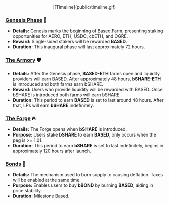<center>
![Timeline](public/timeline.gif)
</center>


### [Genesis Phase](http://docs.based.farm/Genesis) 🌱
- __**Details:**__ Genesis marks the beginning of Based.Farm, presenting staking opportunities for AERO, ETH, USDC, cbETH, and OGRE. 
- __**Reward:**__ Single-sided stakers will be rewarded **BASED**. 
- __**Duration:**__ This inaugural phase will last approximately 72 hours. 

### [The Armory](http://docs.based.farm/Armory) 🛡️
- __**Details:**__ After the Genesis phase, **BASED-ETH** farms open and liquidity providers will earn BASED. After approximately 48 hours, **bSHARE-ETH** is introduced and both farms earn bSHARE. 
- __**Reward:**__ Users who provide liquidity will be rewarded with BASED. Once bSHARE is introduced both farms will earn bSHARE.
- __**Duration:**__ This period to earn **BASED** is set to last around 48 hours. After that, LPs will earn **bSHARE** indefinitely.

### [The Forge](http://docs.based.farm/Forge) 🔥
- __**Details:**__ The Forge opens when **bSHARE** is introduced.
- __**Purpose:**__ Users stake **bSHARE** to earn **BASED**, only occurs when the peg is >= 1.01.
- __**Duration:**__ This period to earn **bSHARE** is set to last indefinitely, begins in approximately 120 hours after launch.

### [Bonds](http://docs.based.farm/Bonds) 📜
- __**Details:**__ The mechanism used to burn supply to causing deflation. Taxes will be enabled at the same time.
- __**Purpose:**__ Enables users to buy **bBOND** by burning **BASED**, aiding in price stability. 
- __**Duration:**__ Milestone Based.